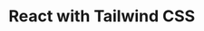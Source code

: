 
# React with Tailwind CSS

<Carbon />

<StackBlitz
  dir="examples/latest/react-with-tailwindcss"
  file="src/components/button/button.tsx"
/>
